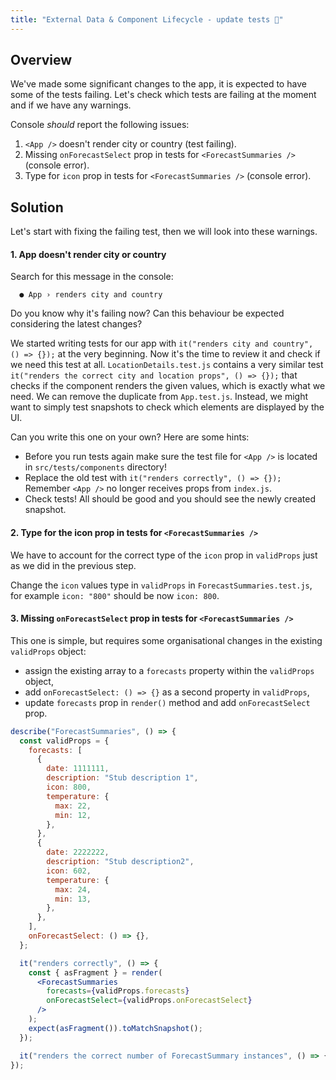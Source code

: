 ```yaml
---
title: "External Data & Component Lifecycle - update tests 🔬"
---
```


## Overview

We've made some significant changes to the app, it is expected to have some of the tests failing. Let's check which tests are failing at the moment and if we have any warnings.

Console *should* report the following issues:

1. `<App />` doesn't render city or country (test failing).
2. Missing `onForecastSelect` prop in tests for `<ForecastSummaries />` (console error).
3. Type for `icon` prop in tests for `<ForecastSummaries />` (console error).

## Solution

Let's start with fixing the failing test, then we will look into these warnings.

#### 1. App doesn't render city or country

Search for this message in the console:

```plaintext
  ● App › renders city and country
```

Do you know why it's failing now? Can this behaviour be expected considering the latest changes?

We started writing tests for our app with `it("renders city and country", () => {});` at the very beginning. Now it's the time to review it and check if we need this test at all.
`LocationDetails.test.js` contains a very similar test `it("renders the correct city and location props", () => {});` that checks if the component renders the given values, which is exactly what we need. We can remove the duplicate from `App.test.js`. Instead, we might want to simply test snapshots to check which elements are displayed by the UI.

Can you write this one on your own? Here are some hints:

- Before you run tests again make sure the test file for `<App />` is located in `src/tests/components` directory! 
- Replace the old test with `it("renders correctly", () => {});` Remember `<App />` no longer receives props from `index.js`.
- Check tests! All should be good and you should see the newly created snapshot.

#### 2. Type for the icon prop in tests for `<ForecastSummaries />`

We have to account for the correct type of the `icon` prop in `validProps` just as we did in the previous step.

Change the `icon` values type in `validProps` in `ForecastSummaries.test.js`, for example `icon: "800"` should be now `icon: 800`.

#### 3. Missing `onForecastSelect` prop in tests for `<ForecastSummaries />`

This one is simple, but requires some organisational changes in the existing `validProps` object:

- assign the existing array to a `forecasts` property within the `validProps` object,
- add `onForecastSelect: () => {}` as a second property in `validProps`,
- update `forecasts` prop in `render()` method and add `onForecastSelect` prop.

```jsx
describe("ForecastSummaries", () => {
  const validProps = {
    forecasts: [
      {
        date: 1111111,
        description: "Stub description 1",
        icon: 800,
        temperature: {
          max: 22,
          min: 12,
        },
      },
      {
        date: 2222222,
        description: "Stub description2",
        icon: 602,
        temperature: {
          max: 24,
          min: 13,
        },
      },
    ],
    onForecastSelect: () => {},
  };

  it("renders correctly", () => {
    const { asFragment } = render(
      <ForecastSummaries
        forecasts={validProps.forecasts}
        onForecastSelect={validProps.onForecastSelect}
      />
    );
    expect(asFragment()).toMatchSnapshot();
  });

  it("renders the correct number of ForecastSummary instances", () => {...});
});
```